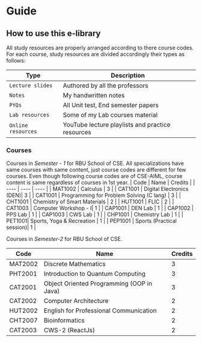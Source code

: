 # Guide

## How to use this e-library

All study resources are properly arranged according to there course codes.
For each course, study resources are divided accordingly their types as follows:

| Type | Description | 
| ---- | ---- | 
| `Lecture slides` | Authored by all the professors | 
| `Notes` | My handwritten notes |
|`PYQs`| All Unit test, End semester papers |
|`Lab resources`| Some of my Lab courses material |
|`Online resources`| YouTube lecture playlists and practice resources |

### Courses

Courses in *Semester - 1* for RBU School of CSE. All specializations have same courses with same content, just course codes are different for few courses.
Even though following course codes are of CSE-AIML, course content is same regardless of courses in 1st year.
| Code | Name | Credits |
| ---- | ---- | ---- |
| MAT1002 | Calculus | 3 |
| CAT1001 | Digital Electronics (DEN)| 3 | 
| CAT1001 | Programming for Problem Solving (C lang) | 3 | 
| CHT1001 | Chemistry of Smart Materials | 2 |
| HUT1001 | FLIC | 2 |
| CAT1003 | Computer Workshop - I| 1 | 
| CAP1001 | DEN Lab | 1 |
| CAP1002 | PPS Lab | 1 | 
| CAP1003 | CWS Lab | 1 |
| CHP1001 | Chemistry Lab | 1 |
| PET1001| Sports, Yoga & Recreation | 1 |
| PEP1001 | Sports (Practical session)| 1 |

Courses in *Semester-2* for RBU School of CSE.

| Code | Name | Credits |
| ---- | ---- | ---- |
| MAT2002 | Discrete Mathematics | 3 | 
| PHT2001 | Introduction to Quantum Computing | 3 |
| CAT2001 | Object Oriented Programming (OOP in Java) | 3 | 
| CAT2002 | Computer Architecture | 2 | 
| HUT2002 | English for Professional Communication | 2 | 
| CHT2007 | Bioinformatics | 2 |
| CAT2003 | CWS-2 (ReactJs) | 2 |  

